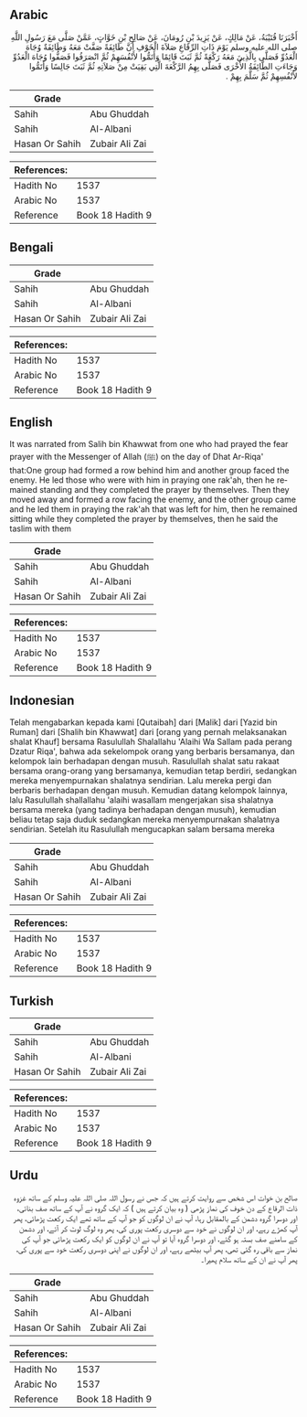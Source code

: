 ## Arabic


<div dir="rtl" lang="ar" style={{fontSize:'larger',backgroundColor:'#f8f9fa',padding:20}}>
أَخْبَرَنَا قُتَيْبَةُ، عَنْ مَالِكٍ، عَنْ يَزِيدَ بْنِ رُومَانَ، عَنْ صَالِحِ بْنِ خَوَّاتٍ، عَمَّنْ صَلَّى مَعَ رَسُولِ اللَّهِ صلى الله عليه وسلم يَوْمَ ذَاتِ الرِّقَاعِ صَلاَةَ الْخَوْفِ أَنَّ طَائِفَةً صَفَّتْ مَعَهُ وَطَائِفَةٌ وُجَاهَ الْعَدُوِّ فَصَلَّى بِالَّذِينَ مَعَهُ رَكْعَةً ثُمَّ ثَبَتَ قَائِمًا وَأَتَمُّوا لأَنْفُسَهِمْ ثُمَّ انْصَرَفُوا فَصَفُّوا وُجَاهَ الْعَدُوِّ وَجَاءَتِ الطَّائِفَةُ الأُخْرَى فَصَلَّى بِهِمُ الرَّكْعَةَ الَّتِي بَقِيَتْ مِنْ صَلاَتِهِ ثُمَّ ثَبَتَ جَالِسًا وَأَتَمُّوا لأَنْفُسِهِمْ ثُمَّ سَلَّمَ بِهِمْ ‏.‏
</div>
<div style={{backgroundColor:'#f8f9fa',padding:20, marginBottom: 10}}><table> <thead> <tr> <th>Grade</th> <th></th> </tr> </thead> <tbody> <tr><td>Sahih</td><td>Abu Ghuddah</td></tr><tr><td>Sahih</td><td>Al-Albani</td></tr><tr><td>Hasan Or Sahih</td><td>Zubair Ali Zai</td></tr></tbody></table><table> <thead> <tr> <th>References:</th> <th></th> </tr> </thead> <tbody><tr><td>Hadith No</td><td>1537</td></tr><tr><td>Arabic No</td><td>1537</td></tr><tr><td>Reference</td><td>Book 18 Hadith 9</td></tr></tbody></table></div>

## Bengali


<div dir="ltr" lang="bn" style={{fontSize:'larger',backgroundColor:'#f8f9fa',padding:20}}>

</div>
<div style={{backgroundColor:'#f8f9fa',padding:20, marginBottom: 10}}><table> <thead> <tr> <th>Grade</th> <th></th> </tr> </thead> <tbody> <tr><td>Sahih</td><td>Abu Ghuddah</td></tr><tr><td>Sahih</td><td>Al-Albani</td></tr><tr><td>Hasan Or Sahih</td><td>Zubair Ali Zai</td></tr></tbody></table><table> <thead> <tr> <th>References:</th> <th></th> </tr> </thead> <tbody><tr><td>Hadith No</td><td>1537</td></tr><tr><td>Arabic No</td><td>1537</td></tr><tr><td>Reference</td><td>Book 18 Hadith 9</td></tr></tbody></table></div>

## English


<div dir="ltr" lang="en" style={{fontSize:'larger',backgroundColor:'#f8f9fa',padding:20}}>
It was narrated from Salih bin Khawwat from one who had prayed the fear prayer with the Messenger of Allah (ﷺ) on the day of Dhat Ar-Riqa' that:One group had formed a row behind him and another group faced the enemy. He led those who were with him in praying one rak'ah, then he remained standing and they completed the prayer by themselves. Then they moved away and formed a row facing the enemy, and the other group came and he led them in praying the rak'ah that was left for him, then he remained sitting while they completed the prayer by themselves, then he said the taslim with them
</div>
<div style={{backgroundColor:'#f8f9fa',padding:20, marginBottom: 10}}><table> <thead> <tr> <th>Grade</th> <th></th> </tr> </thead> <tbody> <tr><td>Sahih</td><td>Abu Ghuddah</td></tr><tr><td>Sahih</td><td>Al-Albani</td></tr><tr><td>Hasan Or Sahih</td><td>Zubair Ali Zai</td></tr></tbody></table><table> <thead> <tr> <th>References:</th> <th></th> </tr> </thead> <tbody><tr><td>Hadith No</td><td>1537</td></tr><tr><td>Arabic No</td><td>1537</td></tr><tr><td>Reference</td><td>Book 18 Hadith 9</td></tr></tbody></table></div>

## Indonesian


<div dir="ltr" lang="id" style={{fontSize:'larger',backgroundColor:'#f8f9fa',padding:20}}>
Telah mengabarkan kepada kami [Qutaibah] dari [Malik] dari [Yazid bin Ruman] dari [Shalih bin Khawwat] dari [orang yang pernah melaksanakan shalat Khauf] bersama Rasulullah Shalallahu 'Alaihi Wa Sallam pada perang Dzatur Riqa', bahwa ada sekelompok orang yang berbaris bersamanya, dan kelompok lain berhadapan dengan musuh. Rasulullah shalat satu rakaat bersama orang-orang yang bersamanya, kemudian tetap berdiri, sedangkan mereka menyempurnakan shalatnya sendirian. Lalu mereka pergi dan berbaris berhadapan dengan musuh. Kemudian datang kelompok lainnya, lalu Rasulullah shallallahu 'alaihi wasallam mengerjakan sisa shalatnya bersama mereka (yang tadinya berhadapan dengan musuh), kemudian beliau tetap saja duduk sedangkan mereka menyempurnakan shalatnya sendirian. Setelah itu Rasulullah mengucapkan salam bersama mereka
</div>
<div style={{backgroundColor:'#f8f9fa',padding:20, marginBottom: 10}}><table> <thead> <tr> <th>Grade</th> <th></th> </tr> </thead> <tbody> <tr><td>Sahih</td><td>Abu Ghuddah</td></tr><tr><td>Sahih</td><td>Al-Albani</td></tr><tr><td>Hasan Or Sahih</td><td>Zubair Ali Zai</td></tr></tbody></table><table> <thead> <tr> <th>References:</th> <th></th> </tr> </thead> <tbody><tr><td>Hadith No</td><td>1537</td></tr><tr><td>Arabic No</td><td>1537</td></tr><tr><td>Reference</td><td>Book 18 Hadith 9</td></tr></tbody></table></div>

## Turkish


<div dir="ltr" lang="tr" style={{fontSize:'larger',backgroundColor:'#f8f9fa',padding:20}}>

</div>
<div style={{backgroundColor:'#f8f9fa',padding:20, marginBottom: 10}}><table> <thead> <tr> <th>Grade</th> <th></th> </tr> </thead> <tbody> <tr><td>Sahih</td><td>Abu Ghuddah</td></tr><tr><td>Sahih</td><td>Al-Albani</td></tr><tr><td>Hasan Or Sahih</td><td>Zubair Ali Zai</td></tr></tbody></table><table> <thead> <tr> <th>References:</th> <th></th> </tr> </thead> <tbody><tr><td>Hadith No</td><td>1537</td></tr><tr><td>Arabic No</td><td>1537</td></tr><tr><td>Reference</td><td>Book 18 Hadith 9</td></tr></tbody></table></div>

## Urdu


<div dir="rtl" lang="ur" style={{fontSize:'larger',backgroundColor:'#f8f9fa',padding:20}}>
صالح بن خوات اس شخص سے روایت کرتے ہیں کہ جس نے رسول اللہ صلی اللہ علیہ وسلم کے ساتھ غزوہ ذات الرقاع کے دن خوف کی نماز پڑھی ( وہ بیان کرتے ہیں ) کہ ایک گروہ نے آپ کے ساتھ صف بنائی، اور دوسرا گروہ دشمن کے بالمقابل رہا، آپ نے ان لوگوں کو جو آپ کے ساتھ تھے ایک رکعت پڑھائی، پھر آپ کھڑے رہے، اور ان لوگوں نے خود سے دوسری رکعت پوری کی، پھر وہ لوگ لوٹ کر آئے، اور دشمن کے سامنے صف بستہ ہو گئے، اور دوسرا گروہ آیا تو آپ نے ان لوگوں کو ایک رکعت پڑھائی جو آپ کی نماز سے باقی رہ گئی تھی، پھر آپ بیٹھے رہے، اور ان لوگوں نے اپنی دوسری رکعت خود سے پوری کی، پھر آپ نے ان کے ساتھ سلام پھیرا۔
</div>
<div style={{backgroundColor:'#f8f9fa',padding:20, marginBottom: 10}}><table> <thead> <tr> <th>Grade</th> <th></th> </tr> </thead> <tbody> <tr><td>Sahih</td><td>Abu Ghuddah</td></tr><tr><td>Sahih</td><td>Al-Albani</td></tr><tr><td>Hasan Or Sahih</td><td>Zubair Ali Zai</td></tr></tbody></table><table> <thead> <tr> <th>References:</th> <th></th> </tr> </thead> <tbody><tr><td>Hadith No</td><td>1537</td></tr><tr><td>Arabic No</td><td>1537</td></tr><tr><td>Reference</td><td>Book 18 Hadith 9</td></tr></tbody></table></div>
